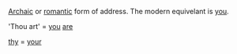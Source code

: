 [[Archaic]] or [[romantic]] form of address. The modern equivelant is [[you]].

'Thou art' = [[you]] [[are]]

[[thy]] = [[your]]